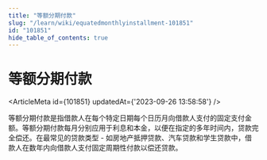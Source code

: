 ```yaml
---
title: "等额分期付款"
slug: "/learn/wiki/equatedmonthlyinstallment-101851"
id: "101851"
hide_table_of_contents: true
---
```



# 等额分期付款

<ArticleMeta id={101851} updatedAt={'2023-09-26 13:58:58'} />
<div className='border-solid border-b border-t-0 my-4 border-[var(--ifm-color-gray-300)]' />

等额分期付款是指借款人在每个特定日期每个日历月向借款人支付的固定支付金额。等额分期付款每月分别应用于利息和本金，以便在指定的多年时间内，贷款完全偿还。在最常见的贷款类型 - 如房地产抵押贷款、汽车贷款和学生贷款中，借款人在数年内向借款人支付固定周期性付款以偿还贷款。
